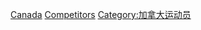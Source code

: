 {{parent category}}
{{Commonscat|Olympic sportspeople from Canada}}

[[Category:各國奧運運動員|Canada]]
[[Category:奧林匹克運動會加拿大代表團|Competitors]]
[[Category:加拿大运动员|Category:加拿大运动员]]
